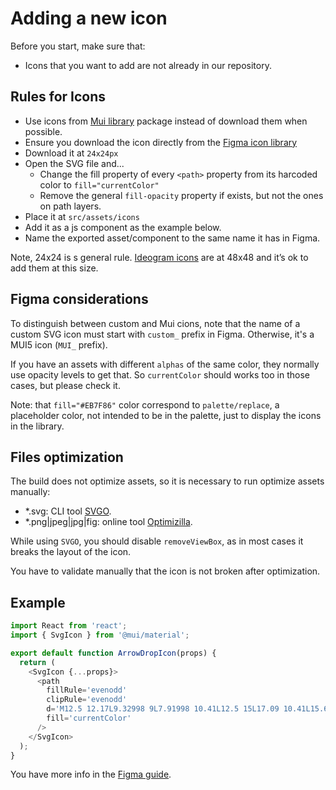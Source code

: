 
<Meta title='Icons/AddNewIcons' />

# Adding a new icon

Before you start, make sure that:

- Icons that you want to add are not already in our repository.

## Rules for Icons

- Use icons from [Mui library](https://mui.com/material-ui/material-icons/) package instead of download them when possible.
- Ensure you download the icon directly from the [Figma icon library](https://www.figma.com/file/Yj97O00yGzMg1ULcA0WEfl/CARTO-Icons)
- Download it at `24x24px`
- Open the SVG file and...
  - Change the fill property of every `<path>` property from its harcoded color to `fill="currentColor"`
  - Remove the general `fill-opacity` property if exists, but not the ones on path layers.
- Place it at `src/assets/icons`
- Add it as a js component as the example below.
- Name the exported asset/component to the same name it has in Figma.

Note, 24x24 is s general rule. [Ideogram icons](https://www.figma.com/file/Yj97O00yGzMg1ULcA0WEfl/CARTO-Icons?type=design&node-id=9225-2137&mode=design&t=C0uiWZl7YrbbfzEq-0) are at 48x48 and it’s ok to add them at this size.

## Figma considerations

To distinguish between custom and Mui cions, note that the name of a custom SVG icon must start with `custom_` prefix in Figma. Otherwise, it's a MUI5 icon (`MUI_` prefix).

If you have an assets with different `alphas` of the same color, they normally use opacity levels to get that. So `currentColor` should works too in those cases, but please check it.

Note: that `fill="#EB7F86"` color correspond to `palette/replace`, a placeholder color, not intended to be in the palette, just to display the icons in the library.

## Files optimization

The build does not optimize assets, so it is necessary to run optimize assets manually:

- \*.svg: CLI tool [SVGO](https://www.npmjs.com/package/svgo).
- \*.png|jpeg|jpg|fig: online tool [Optimizilla](https://imagecompressor.com/).

While using `SVGO`, you should disable `removeViewBox`, as in most cases it breaks the layout of the icon.

You have to validate manually that the icon is not broken after optimization.

## Example

```js
import React from 'react';
import { SvgIcon } from '@mui/material';

export default function ArrowDropIcon(props) {
  return (
    <SvgIcon {...props}>
      <path
        fillRule='evenodd'
        clipRule='evenodd'
        d='M12.5 12.17L9.32998 9L7.91998 10.41L12.5 15L17.09 10.41L15.67 9L12.5 12.17Z'
        fill='currentColor'
      />
    </SvgIcon>
  );
}
```

You have more info in the [Figma guide](https://www.figma.com/proto/12e7boz39jWiytTnjN674G/Ways-of-working-%2F-298130?page-id=1%3A2&node-id=26-5183&viewport=622%2C338%2C0.09&scaling=scale-down).
